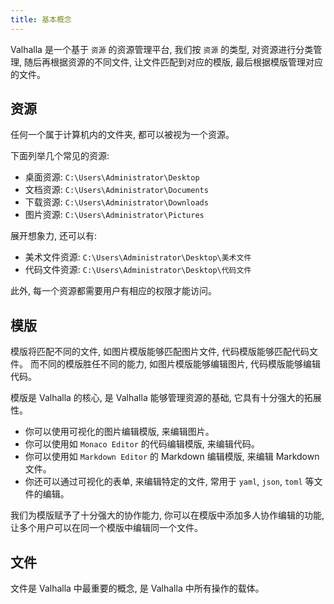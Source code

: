 ```yaml
---
title: 基本概念
---
```


Valhalla 是一个基于 `资源` 的资源管理平台, 我们按 `资源` 的类型, 对资源进行分类管理,
随后再根据资源的不同文件, 让文件匹配到对应的模版, 最后根据模版管理对应的文件。

## 资源

任何一个属于计算机内的文件夹, 都可以被视为一个资源。

下面列举几个常见的资源:

- 桌面资源: `C:\Users\Administrator\Desktop`
- 文档资源: `C:\Users\Administrator\Documents`
- 下载资源: `C:\Users\Administrator\Downloads`
- 图片资源: `C:\Users\Administrator\Pictures`

展开想象力, 还可以有:

- 美术文件资源: `C:\Users\Administrator\Desktop\美术文件`
- 代码文件资源: `C:\Users\Administrator\Desktop\代码文件`

此外, 每一个资源都需要用户有相应的权限才能访问。

## 模版

模版将匹配不同的文件, 如图片模版能够匹配图片文件, 代码模版能够匹配代码文件。
而不同的模版胜任不同的能力, 如图片模版能够编辑图片, 代码模版能够编辑代码。

模版是 Valhalla 的核心, 是 Valhalla 能够管理资源的基础, 它具有十分强大的拓展性。

- 你可以使用可视化的图片编辑模版, 来编辑图片。
- 你可以使用如 `Monaco Editor` 的代码编辑模版, 来编辑代码。
- 你可以使用如 `Markdown Editor` 的 Markdown 编辑模版, 来编辑 Markdown 文件。
- 你还可以通过可视化的表单, 来编辑特定的文件, 常用于 `yaml`, `json`, `toml` 等文件的编辑。

我们为模版赋予了十分强大的协作能力, 你可以在模版中添加多人协作编辑的功能, 让多个用户可以在同一个模版中编辑同一个文件。

## 文件

文件是 Valhalla 中最重要的概念, 是 Valhalla 中所有操作的载体。
